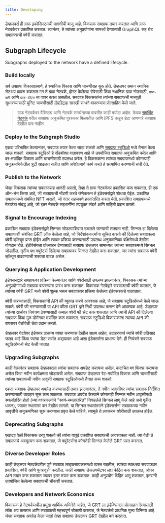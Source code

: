 ```yaml
---
title: Developing
---
```


डेव्हलपर्स ही ग्राफ इकोसिस्टमची मागणीची बाजू आहे. विकसक सबग्राफ तयार करतात आणि ग्राफ नेटवर्कवर प्रकाशित करतात. त्यानंतर, ते त्यांच्या अनुप्रयोगांना सामर्थ्य देण्यासाठी GraphQL सह थेट सबग्राफ्सची क्वेरी करतात.

## Subgraph Lifecycle

Subgraphs deployed to the network have a defined lifecycle.

### Build locally

सर्व उपग्राफ विकासाप्रमाणे, हे स्थानिक विकास आणि चाचणीसह सुरू होते. डेव्हलपर समान स्थानिक सेटअप वापरू शकतात मग ते ग्राफ नेटवर्क, होस्ट केलेल्या सेवेसाठी किंवा स्थानिक ग्राफ नोडसाठी, `ग्राफ-क्ली` आणि `ग्राफ-टीएस` चा वापर करत असतील. सबग्राफ विकसकांना त्यांच्या सबग्राफची मजबूती सुधारण्यासाठी युनिट चाचणीसाठी [मॅचस्टिक](https://github.com/LimeChain/matchstick) सारखी साधने वापरण्यास प्रोत्साहित केले जाते.

> ग्राफ नेटवर्कवर वैशिष्ट्य आणि नेटवर्क समर्थनाच्या बाबतीत काही मर्यादा आहेत. केवळ [समर्थित नेटवर्क](/developing/supported-networks) वरील सबग्राफ अनुक्रमित पुरस्कार मिळवतील आणि IPFS कडून डेटा आणणारे सबग्राफ देखील पात्र नाहीत.

### Deploy to the Subgraph Studio

एकदा परिभाषित केल्यानंतर, सबग्राफ तयार केला जाऊ शकतो आणि [सबग्राफ स्टुडिओ](https://thegraph.com/docs/en/deploying/subgraph-studio-faqs/) मध्ये तैनात केला जाऊ शकतो. सबग्राफ स्टुडिओ हे सँडबॉक्स वातावरण आहे जे उपयोजित सबग्राफ अनुक्रमित करेल आणि दर-मर्यादित विकास आणि चाचणीसाठी उपलब्ध करेल. हे विकसकांना त्यांच्या सबग्राफमध्ये कोणत्याही अनुक्रमणिकेतील त्रुटी आढळत नाहीत आणि अपेक्षेप्रमाणे कार्य करते हे सत्यापित करण्याची संधी देते.

### Publish to the Network

जेव्हा विकसक त्यांच्या सबग्राफसह आनंदी असतो, तेव्हा ते ग्राफ नेटवर्कवर प्रकाशित करू शकतात. ही एक ऑन-चेन क्रिया आहे, जी सबग्राफची नोंदणी करते जेणेकरून ते इंडेक्सर्सद्वारे शोधता येईल. प्रकाशित सबग्राफमध्ये संबंधित NFT असतो, जो नंतर सहजपणे हस्तांतरित करता येतो. प्रकाशित सबग्राफमध्ये मेटाडेटा संबद्ध आहे, जो इतर नेटवर्क सहभागींना उपयुक्त संदर्भ आणि माहिती प्रदान करतो.

### Signal to Encourage Indexing

प्रकाशित सबग्राफ इंडेक्सर्सद्वारे सिग्नल जोडल्याशिवाय उचलले जाण्याची शक्यता नाही. सिग्नल हा दिलेल्या सबग्राफशी संबंधित GRT लॉक केलेला आहे, जो निर्देशांककर्त्यांना सूचित करतो की दिलेल्या सबग्राफला क्वेरी व्हॉल्यूम प्राप्त होईल आणि त्यावर प्रक्रिया करण्यासाठी उपलब्ध अनुक्रमणिका बक्षिसेमध्ये देखील योगदान होते. इंडेक्सिंगला प्रोत्साहन देण्यासाठी सबग्राफ डेव्हलपर सामान्यतः त्यांच्या सबग्राफमध्ये सिग्नल जोडतील. तृतीय पक्ष क्युरेटर्स दिलेल्या सबग्राफवर सिग्नल देखील करू शकतात, जर त्यांना सबग्राफ क्वेरी व्हॉल्यूम वाढवण्याची शक्यता वाटत असेल.

### Querying & Application Development

इंडेक्सर्सद्वारे सबग्राफवर प्रक्रिया केल्यानंतर आणि क्वेरीसाठी उपलब्ध झाल्यानंतर, विकासक त्यांच्या अनुप्रयोगांमध्ये सबग्राफ वापरण्यास प्रारंभ करू शकतात. विकासक गेटवेद्वारे सबग्राफ्सची क्वेरी करतात, जे त्यांच्या क्वेरी GRT मध्ये क्वेरी शुल्क भरून सबग्राफवर प्रक्रिया केलेल्या इंडेक्सरकडे पाठवतात.

क्वेरी करण्यासाठी, विकसकांनी API की व्युत्पन्न करणे आवश्यक आहे, जे सबग्राफ स्टुडिओमध्ये केले जाऊ शकते. क्वेरी फी भरण्यासाठी या API कीला GRT द्वारे निधी उपलब्ध करून देणे आवश्यक आहे. डेव्हलपर त्यांच्या खर्चावर नियंत्रण ठेवण्यासाठी कमाल क्वेरी फी सेट करू शकतात आणि त्यांची API की दिलेल्या सबग्राफ किंवा मूळ डोमेनवर मर्यादित करू शकतात. सबग्राफ स्टुडिओ विकासकांना त्यांच्या API की वापरावर वेळोवेळी डेटा प्रदान करतो.

डेव्हलपर गेटवेवर इंडेक्सर प्राधान्य व्यक्त करण्यास देखील सक्षम आहेत, उदाहरणार्थ ज्यांचे क्वेरी प्रतिसाद जलद आहे किंवा ज्यांचा डेटा सर्वात अद्ययावत आहे अशा इंडेक्सर्सना प्राधान्य देणे. ही नियंत्रणे सबग्राफ स्टुडिओमध्ये सेट केली जातात.

### Upgrading Subgraphs

काही वेळानंतर सबग्राफ डेव्हलपरला त्यांचा सबग्राफ अपडेट करायचा असेल, कदाचित बग फिक्स करायचा असेल किंवा नवीन कार्यक्षमता जोडायची असेल. सबग्राफ डेव्हलपर रेट-मर्यादित विकास आणि चाचणीसाठी त्यांच्या सबग्राफची नवीन आवृत्ती सबग्राफ स्टुडिओमध्ये तैनात करू शकतो.

एकदा सबग्राफ डेव्हलपर अपग्रेड करण्यासाठी तयार झाल्यानंतर, ते नवीन आवृत्तीवर त्यांचा सबग्राफ निर्देशित करण्यासाठी व्यवहार सुरू करू शकतात. सबग्राफ अपग्रेड केल्याने कोणताही सिग्नल नवीन आवृत्तीमध्ये स्थलांतरित होतो (ज्या वापरकर्त्याने "स्वयं-स्थलांतरित" निवडलेले सिग्नल लागू केले आहे असे गृहीत धरून), ज्यावर स्थलांतर कर देखील लागतो. या सिग्नल स्थलांतराने इंडेक्सर्सना सबग्राफच्या नवीन आवृत्तीचे अनुक्रमणिका सुरू करण्यास प्रवृत्त केले पाहिजे, त्यामुळे ते लवकरच क्वेरीसाठी उपलब्ध होईल.

### Deprecating Subgraphs

एखाद्या वेळी विकासक ठरवू शकतो की त्यांना यापुढे प्रकाशित सबग्राफची आवश्यकता नाही. त्या वेळी ते सबग्राफचे अवमूल्यन करू शकतात, जे क्युरेटर्सना कोणतेही सिग्नल केलेले GRT परत करतात.

### Diverse Developer Roles

काही डेव्हलपर नेटवर्कवरील पूर्ण सबग्राफ लाइफसायकलमध्ये व्यस्त राहतील, त्यांच्या स्वतःच्या सबग्राफवर प्रकाशित, क्वेरी आणि पुनरावृत्ती करतील. काही सबग्राफ डेव्हलपमेंटवर लक्ष केंद्रित करू शकतात, ओपन API तयार करू शकतात ज्यावर इतर तयार करू शकतात. काही अनुप्रयोग केंद्रित असू शकतात, इतरांनी उपयोजित केलेल्या सबग्राफची चौकशी करतात.

### Developers and Network Economics

विकासक हे नेटवर्कमधील प्रमुख आर्थिक अभिनेते आहेत, जे GRT ला इंडेक्सिंगला प्रोत्साहन देण्यासाठी लॉक अप करतात आणि सबग्राफची महत्त्वपूर्ण चौकशी करतात, जे नेटवर्कचे प्राथमिक मूल्य विनिमय आहे. जेव्हा सबग्राफ अपग्रेड केला जातो तेव्हा सबग्राफ डेव्हलपर GRT देखील बर्न करतात.

